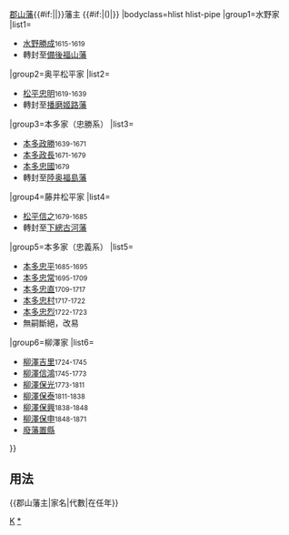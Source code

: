 {{Navbox
|name=郡山藩主
|title={{#if:{{{1|}}}|{{{1|}}}|}}[[郡山藩]]{{#if:{{{2|}}}|{{{2|}}}|}}藩主 {{#if:{{{3|}}}|({{{3|}}})|}}
|bodyclass=hlist hlist-pipe
|group1=水野家
|list1=
*[[水野勝成]]<small>1615-1619</small>
*轉封至[[備後國|備後]][[備後福山藩|福山藩]]
|group2=奥平松平家
|list2=
*[[松平忠明]]<small>1619-1639</small>
*轉封至[[播磨國|播磨]][[姬路藩]]
|group3=本多家（忠勝系）
|list3=
*[[本多政勝]]<small>1639-1671</small>
*[[本多政長]]<small>1671-1679</small>
*[[本多忠國]]<small>1679</small>
*轉封至[[陸奥國|陸奥]][[福島藩]]
|group4=藤井松平家
|list4=
*[[松平信之]]<small>1679-1685</small>
*轉封至[[下總國|下總]][[古河藩]]
|group5=本多家（忠義系）
|list5=
*[[本多忠平]]<small>1685-1695</small>
*[[本多忠常]]<small>1695-1709</small>
*[[本多忠直 (大和國郡山藩主)|本多忠直]]<small>1709-1717</small>
*[[本多忠村]]<small>1717-1722</small>
*[[本多忠烈]]<small>1722-1723</small>
*無嗣斷絕，改易
|group6=柳澤家
|list6=
*[[柳澤吉里]]<small>1724-1745</small>
*[[柳澤信鴻]]<small>1745-1773</small>
*[[柳澤保光]]<small>1773-1811</small>
*[[柳澤保泰]]<small>1811-1838</small>
*[[柳澤保興]]<small>1838-1848</small>
*[[柳澤保申]]<small>1848-1871</small>
*[[廢藩置縣]]
}}<noinclude>

== 用法 ==
<nowiki>{{郡山藩主|家名|代數|在任年}}</nowiki>
[[Category:歷代藩主模板|K]]
[[Category:郡山藩主|*]]
</noinclude>